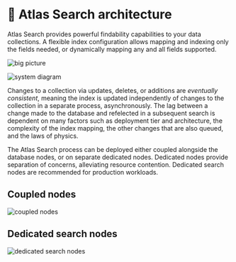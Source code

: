 # 📘 Atlas Search architecture

Atlas Search provides powerful findability capabilities to your data collections.
A flexible index configuration allows mapping and indexing only the fields needed,
or dynamically mapping any and all fields supported. 

![big picture](/img/big_picture.png)

![system diagram](/img/system_diagram.png)

Changes to a collection via updates, deletes, or additions are *eventually consistent*, meaning the
index is updated independently of changes to the collection in a separate process, asynchronously. The lag between a change made to the database and refelected in a subsequent search is dependent on many factors such as deployment tier and architecture, the complexity of the index mapping, the other changes that are also queued, and the laws of physics.

The Atlas Search process can be deployed either coupled alongside the database nodes, or on separate dedicated nodes. Dedicated nodes provide separation of concerns, alleviating resource contention. Dedicated search nodes are recommended for production workloads.

## Coupled nodes
![coupled nodes](/img/coupled.png)

## Dedicated search nodes
![dedicated search nodes](/img/search_nodes.png)
